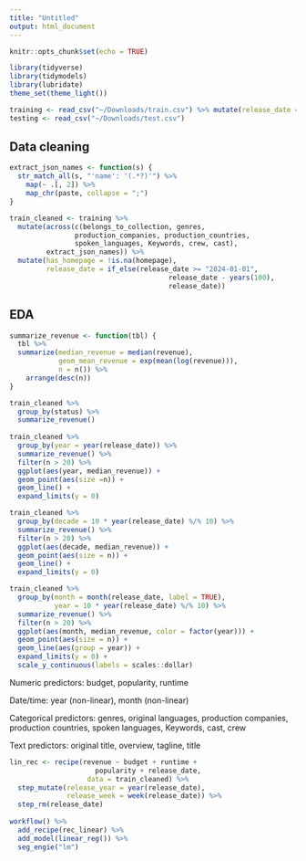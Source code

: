 ```yaml
---
title: "Untitled"
output: html_document
---
```


```r
knitr::opts_chunk$set(echo = TRUE)
```

```r
library(tidyverse)
library(tidymodels)
library(lubridate)
theme_set(theme_light())

training <- read_csv("~/Downloads/train.csv") %>% mutate(release_date = mdy(release_date))
testing <- read_csv("~/Downloads/test.csv")
```

## Data cleaning

```r
extract_json_names <- function(s) {
  str_match_all(s, "'name': '(.*?)'") %>% 
    map(~ .[, 2]) %>% 
    map_chr(paste, collapse = ";")
}

train_cleaned <- training %>% 
  mutate(across(c(belongs_to_collection, genres, 
                production_companies, production_countries, 
                spoken_languages, Keywords, crew, cast), 
         extract_json_names)) %>% 
  mutate(has_homepage = !is.na(homepage), 
         release_date = if_else(release_date >= "2024-01-01", 
                                       release_date - years(100), 
                                       release_date))

```

## EDA

```r
summarize_revenue <- function(tbl) {
  tbl %>% 
  summarize(median_revenue = median(revenue), 
            geom_mean_revenue = exp(mean(log(revenue))), 
            n = n()) %>% 
    arrange(desc(n))
}

train_cleaned %>% 
  group_by(status) %>% 
  summarize_revenue()
  
train_cleaned %>% 
  group_by(year = year(release_date)) %>% 
  summarize_revenue() %>% 
  filter(n > 20) %>% 
  ggplot(aes(year, median_revenue)) +
  geom_point(aes(size =n)) +
  geom_line() +
  expand_limits(y = 0)

train_cleaned %>% 
  group_by(decade = 10 * year(release_date) %/% 10) %>% 
  summarize_revenue() %>% 
  filter(n > 20) %>% 
  ggplot(aes(decade, median_revenue)) +
  geom_point(aes(size = n)) +
  geom_line() +
  expand_limits(y = 0)
```

```r
train_cleaned %>% 
  group_by(month = month(release_date, label = TRUE), 
           year = 10 * year(release_date) %/% 10) %>% 
  summarize_revenue() %>% 
  filter(n > 20) %>% 
  ggplot(aes(month, median_revenue, color = factor(year))) +
  geom_point(aes(size = n)) +
  geom_line(aes(group = year)) +
  expand_limits(y = 0) +
  scale_y_continuous(labels = scales::dollar)
```


Numeric predictors: budget, popularity, runtime

Date/time: year (non-linear), month (non-linear)

Categorical predictors: genres, original languages, production companies, production countries, spoken languages, Keywords, cast, crew

Text predictors: original title, overview, tagline, title


```r
lin_rec <- recipe(revenue ~ budget + runtime + 
                     popularity + release_date, 
                   data = train_cleaned) %>% 
  step_mutate(release_year = year(release_date), 
              release_week = week(release_date)) %>% 
  step_rm(release_date)
  
workflow() %>% 
  add_recipe(rec_linear) %>% 
  add_model(linear_reg()) %>% 
  seg_engie("lm")


```



